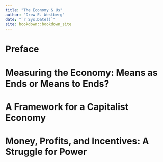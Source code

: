 ```yaml
--- 
title: "The Economy & Us"
author: "Drew E. Westberg"
date: "`r Sys.Date()`"
site: bookdown::bookdown_site
---
```


# Preface
# Measuring the Economy: Means as Ends or Means to Ends?
# A Framework for a Capitalist Economy
# Money, Profits, and Incentives: A Struggle for Power



